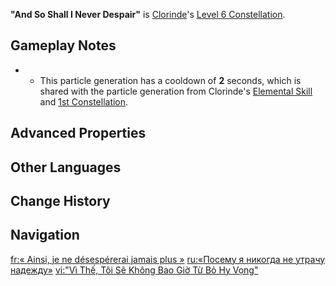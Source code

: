 {{Constellation Infobox
|image         = Constellation "And So Shall I Never Despair".png
|character     = Clorinde
|level         = 6
|description   = For 12s after [[Hunter's Vigil]] is used, Clorinde's [[CRIT Rate]] will be increased by 10%, and her [[CRIT DMG]] by 70%.<br>Additionally, while Night Vigil is active, a Glimbright Shade will appear under specific circumstances, executing an attack that deals 200% of Clorinde's [[ATK]] as {{Color|Electro DMG}}. DMG dealt this way is considered [[Normal Attack]] DMG.<br>The Glimbright Shade will appear under the following circumstances:<br><ul><li> When Clorinde is about to be hit by an attack.</li><li> When Clorinde uses Impale the Night: Pact.</li></ul>1 Glimbright Shade can be summoned in the aforementioned ways every 1s. 6 Shades can be summoned per single Night Vigil duration.<br>In addition, while Night Vigil is active, the DMG Clorinde receives is decreased by 80% and her [[interruption resistance]] is increased. This effect will disappear after the Night Vigil state ends or 1s after she summons 6 Glimbright Shades.
|scale_att1    = ATK
|scale_att2    = 
|utility1      = CRIT Rate
|utility2      = CRIT DMG
|utility3      = DMG Reduction
|utility4      = Interruption Resistance
}}
'''"And So Shall I Never Despair"''' is [[Clorinde]]'s [[Level 6 Constellation]].

==Gameplay Notes==
* {{Talent Note|particles|Glimbright Shade|1}}
** This particle generation has a cooldown of '''2''' seconds, which is shared with the particle generation from Clorinde's [[Hunter's Vigil|Elemental Skill]] and [["From This Day, I Pass the Candle's Shadow-Veil"|1st Constellation]].

==Advanced Properties==
{{Advanced Properties
|title   = Glimbright Shade
|gu      = 1U
|icdtag  = C1/C6
|icdtype = 1s
|poise   = 75
|impulse = 2
}}
<!--
==Preview==
{Preview
|file = "And So Shall I Never Despair" Preview
}
-->
==Other Languages==
{{Other Languages
|en       = "And So Shall I Never Despair"
|zhs      = 「为此，勿将希望弃扬」
|zhs_rm   = "Wèicĭ, Wù Jīang Xīwàng Qìyáng"
|zht      = 「為此，勿將希望揚棄」
|zht_rm   = "Wèicĭ, Wù Jīang Xīwàng Yángqì"
|zh_tl    = "For This, (I) must Never Abandon Hope"
|ja       = 「故に—— 希望を捨ててはならない」
|ja_rm    = "Yue ni{{lmdash}} Kibou wo Sutete wa Naranai"
|ja_tl    = "Therefore{{lmdash}} Hope Cannot Be Lost"
|ko       = 「절대 희망을 버리지 않으리라」
|ko_rm    = 
|ko_tl    = 
|es       = Por eso, nunca abandonaré la esperanza
|es_tl    = Therefore, I Will Never Abandon Hope
|fr       = « Ainsi, je ne désespérerai jamais plus »
|fr_tl    = "Therefore, I Will Never Despair Again"
|ru       = «Посему я никогда не утрачу надежду»
|ru_tl    = "Therefore I Will Never Lose Hope"
|th       = "And So Shall I Never Despair"
|vi       = "Vì Thế, Tôi Sẽ Không Bao Giờ Từ Bỏ Hy Vọng"
|vi_tl    = 
|de       = „Lass die Hoffnung also niemals fahren“
|de_tl    = "So Never Let Go of the Hope"
|id       = "And So Shall I Never Despair"
|pt       = "E Assim Nunca me Desesperarei"
|pt_tl    = 
|tr       = "Umutsuzluğa Kapılmayacağım Asla"
|tr_tl    = 
|it       = "Non soccomberò mai alla disperazione"
|it_tl    = "I Shall Never Succumb to Desperation"
}}

==Change History==
{{Change History|4.7}}

==Navigation==
{{Talent Navbox|Clorinde}}

[[fr:« Ainsi, je ne désespérerai jamais plus »]]
[[ru:«Посему я никогда не утрачу надежду»]]
[[vi:"Vì Thế, Tôi Sẽ Không Bao Giờ Từ Bỏ Hy Vọng"]]